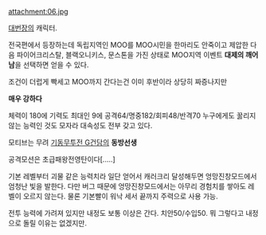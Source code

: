 attachment:06.jpg

[[대번장]]의 캐릭터.

전국편에서 등장하는데 독립지역인 MOO를 MOO시민을 한마리도 안죽이고 제압한 다음 파이어크리스탈, 블랙오니키스, 문스톤을 가진 상태로 MOO지역 이벤트 '''대제의 깨어남'''을 선택하면 얻을 수 있다.

조건이 더럽게 빡세고 MOO까지 간다는건 이미 후반이라 상당히 짜증나지만

'''매우 강하다'''

체력이 180에 기력도 최대인 9에 공격64/명중182/회피48/반격70 누구에게도 꿇리지 않는 능력인 것도 모자라 대속성도 전부 갖고 있다. 

모티브는 무려 [[기동무투전 G건담]]의 '''동방선생'''

공격모션은 초급패왕전영탄이다[.....]

기본 레벨부터 괴물 같은 능력치라 일단 얻어서 캐러크리 달성해두면 엉망진창모드에서 엄청난 빛을 발한다. 다만 버그 때문에 엉망진창모드에서는 아무리 경험치를 쌓아도 레벨이 오르지 않는다. 물론 기본빨이 워낙 세서 끝까지 주력으로 사용 가능.

전투 능력에 가려져 있지만 내정도 보통 이상은 간다. 치안50/수입50. 뭐 그렇다고 내정으로 돌릴 이유는 없겠지만.
